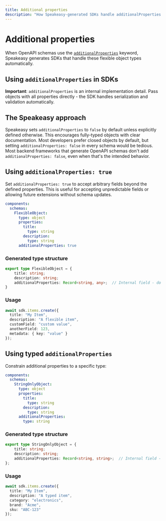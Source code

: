 ```yaml
---
title: Additional properties
description: "How Speakeasy-generated SDKs handle additionalProperties."
---
```


# Additional properties

When OpenAPI schemas use the [`additionalProperties`](https://json-schema.org/understanding-json-schema/reference/object#additional-properties) keyword, Speakeasy generates SDKs that handle these flexible object types automatically.

## Using `additionalProperties` in SDKs

**Important**: `additionalProperties` is an internal implementation detail. Pass objects with all properties directly - the SDK handles serialization and validation automatically.

## The Speakeasy approach

Speakeasy sets `additionalProperties` to `false` by default unless explicitly defined otherwise. This encourages fully-typed objects with clear documentation. Most developers prefer closed objects by default, but setting `additionalProperties: false` in every schema would be tedious. Most backend frameworks that generate OpenAPI schemas don't add `additionalProperties: false`, even when that's the intended behavior.

## Using `additionalProperties: true`

Set `additionalProperties: true` to accept arbitrary fields beyond the defined properties. This is useful for accepting unpredictable fields or allowing future extensions without schema updates.

```yaml openapi.yaml
components:
  schemas:
    FlexibleObject:
      type: object
      properties:
        title:
          type: string
        description:
          type: string
      additionalProperties: true
```

### Generated type structure

```typescript
export type FlexibleObject = {
    title: string;
    description: string;
    additionalProperties: Record<string, any>;  // Internal field - do not interact directly
}
```

### Usage

```typescript
await sdk.items.create({
  title: "My Item",
  description: "A flexible item",
  customField: "custom value",
  anotherField: 123,
  metadata: { key: "value" }
});
```

## Using typed `additionalProperties`

Constrain additional properties to a specific type:

```yaml openapi.yaml
components:
  schemas:
    StringOnlyObject:
      type: object
      properties:
        title:
          type: string
        description:
          type: string
      additionalProperties:
        type: string
```

### Generated type structure

```typescript
export type StringOnlyObject = {
    title: string;
    description: string;
    additionalProperties: Record<string, string>;  // Internal field - do not interact directly
};
```

### Usage

```typescript
await sdk.items.create({
  title: "My Item",
  description: "A typed item",
  category: "electronics",
  brand: "Acme",
  sku: "ABC-123"
});
```
